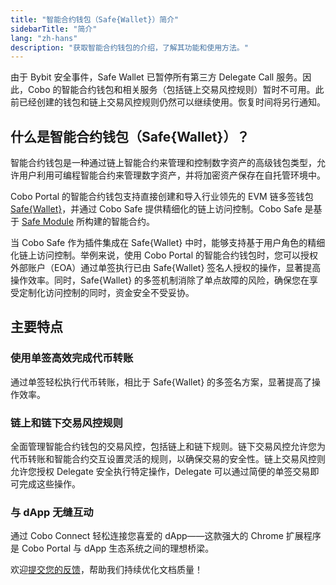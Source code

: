 ```yaml
---
title: "智能合约钱包（Safe{Wallet}）简介"
sidebarTitle: "简介"
lang: "zh-hans"
description: "获取智能合约钱包的介绍，了解其功能和使用方法。"
---
```


<Info>由于 Bybit 安全事件，Safe Wallet 已暂停所有第三方 Delegate Call 服务。因此，Cobo 的智能合约钱包和相关服务（包括链上交易风控规则）暂时不可用。此前已经创建的钱包和链上交易风控规则仍然可以继续使用。恢复时间将另行通知。</Info>

## 什么是智能合约钱包（Safe&#123;Wallet&#125;）？

智能合约钱包是一种通过链上智能合约来管理和控制数字资产的高级钱包类型，允许用户利用可编程智能合约来管理数字资产，并将加密资产保存在自托管环境中。

Cobo Portal 的智能合约钱包支持直接创建和导入行业领先的 EVM 链多签钱包 [Safe&#123;Wallet&#125;](https://safe.global/wallet)，并通过 Cobo Safe 提供精细化的链上访问控制。Cobo Safe 是基于 [Safe Module](https://docs.safe.global/advanced/smart-account-modules) 所构建的智能合约。

当 Cobo Safe 作为插件集成在 Safe&#123;Wallet&#125; 中时，能够支持基于用户角色的精细化链上访问控制。举例来说，使用 Cobo Portal 的智能合约钱包时，您可以授权外部账户（EOA）通过单签执行已由 Safe&#123;Wallet&#125; 签名人授权的操作，显著提高操作效率。同时，Safe&#123;Wallet&#125; 的多签机制消除了单点故障的风险，确保您在享受定制化访问控制的同时，资金安全不受妥协。

## 主要特点

### 使用单签高效完成代币转账
通过单签轻松执行代币转账，相比于 Safe&#123;Wallet&#125; 的多签名方案，显著提高了操作效率。

### 链上和链下交易风控规则
全面管理智能合约钱包的交易风控，包括链上和链下规则。链下交易风控允许您为代币转账和智能合约交互设置灵活的规则，以确保交易的安全性。链上交易风控则允许您授权 Delegate 安全执行特定操作，Delegate 可以通过简便的单签交易即可完成这些操作。

### 与 dApp 无缝互动
通过 Cobo Connect 轻松连接您喜爱的 dApp——这款强大的 Chrome 扩展程序是 Cobo Portal 与 dApp 生态系统之间的理想桥梁。

<Tip>欢迎[提交您的反馈](https://forms.zohopublic.com/cobo/form/DocumentFeedbackForm/formperma/QvLOhxJv1_JMsJ-1dleZ8Itb_7rzN-LtgvsDdxosoVI?referrername=manuals)，帮助我们持续优化文档质量！</Tip>
